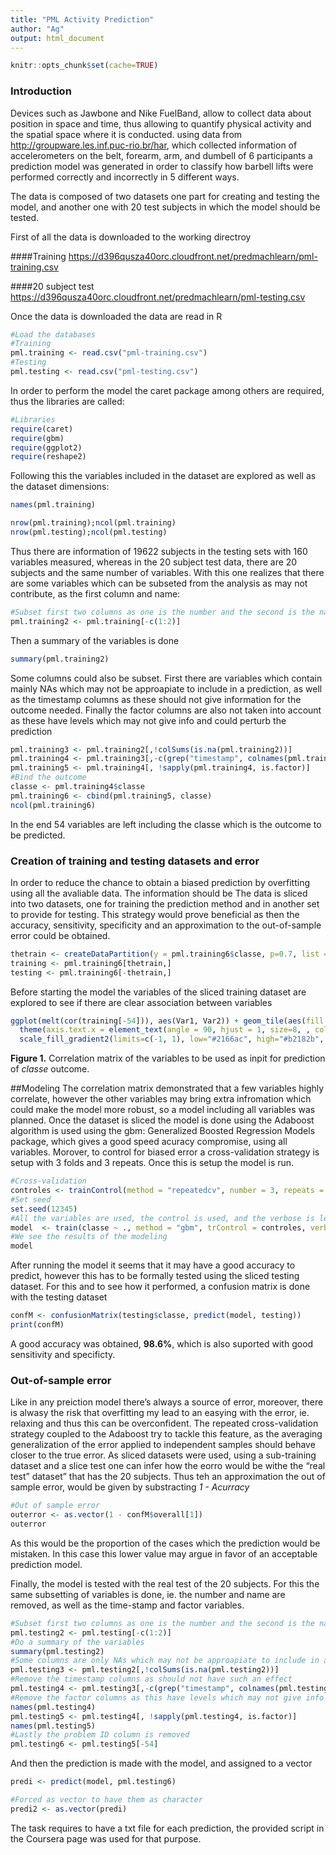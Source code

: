 ```yaml
---
title: "PML Activity Prediction"
author: "Ag"
output: html_document
---
```

```r
knitr::opts_chunk$set(cache=TRUE)
```

### Introduction

Devices such as Jawbone and Nike FuelBand, allow to collect data about position in space and time, thus allowing to quantify physical activity and the spatial space where it is conducted. using data from <http://groupware.les.inf.puc-rio.br/har>, which collected information of accelerometers on the belt, forearm, arm, and dumbell of 6 participants a prediction model was generated in order to classify how barbell lifts were performed correctly and incorrectly in 5 different ways. 

The data is composed of two datasets one part for creating and testing the model, and another one with 20 test subjects in which the model should be tested.

First of all the data is downloaded to the working directroy

####Training
<https://d396qusza40orc.cloudfront.net/predmachlearn/pml-training.csv>

####20 subject test
<https://d396qusza40orc.cloudfront.net/predmachlearn/pml-testing.csv>

Once the data is downloaded the data are read in R

```r
#Load the databases
#Training
pml.training <- read.csv("pml-training.csv")
#Testing
pml.testing <- read.csv("pml-testing.csv")
```

In order to perform the model the caret package among others are required, thus the libraries are called:
```r
#Libraries
require(caret)
require(gbm)
require(ggplot2)
require(reshape2)
```
Following this the variables included in the dataset are explored as well as the dataset dimensions:
```r
names(pml.training)
```
```r
nrow(pml.training);ncol(pml.training)
nrow(pml.testing);ncol(pml.testing)
```

Thus there are information of 19622 subjects in the testing sets with 160 variables measured, whereas in the 20 subject test data, there are 20 subjects and the same number of variables. With this one realizes that there are some variables which can be subseted from the analysis as may not contribute, as the first column and name:
```r
#Subset first two columns as one is the number and the second is the name of the user
pml.training2 <- pml.training[-c(1:2)]
```
Then a summary of the variables is done
```r
summary(pml.training2)
```
Some columns could also be subset. First there are variables which contain mainly NAs which may not be approapiate to include in a prediction, as well as the timestamp columns as these should not give information for the outcome needed. Finally the factor columns are also not taken into account as these have levels which may not give info and could perturb the prediction
```r
pml.training3 <- pml.training2[,!colSums(is.na(pml.training2))]
pml.training4 <- pml.training3[,-c(grep("timestamp", colnames(pml.training3)))]
pml.training5 <- pml.training4[, !sapply(pml.training4, is.factor)]
#Bind the outcome
classe <- pml.training4$classe
pml.training6 <- cbind(pml.training5, classe)
ncol(pml.training6)
```
In the end 54 variables are left including the classe which is the outcome to be predicted.

### Creation of training and testing datasets and error
In order to reduce the chance to obtain a biased prediction by overfitting using all the avaliable data. The information should be The data is sliced into two datasets, one for training the prediction method and in another set to provide for testing. This strategy would prove beneficial as then the accuracy, sensitivity, specificity and an approximation to the out-of-sample error could be obtained.
```r
thetrain <- createDataPartition(y = pml.training6$classe, p=0.7, list = FALSE)
training <- pml.training6[thetrain,]
testing <- pml.training6[-thetrain,]
```
Before starting the model the variables of the sliced training dataset are explored to see if there are clear association between variables
``` r
ggplot(melt(cor(training[-54])), aes(Var1, Var2)) + geom_tile(aes(fill = value)) + 
  theme(axis.text.x = element_text(angle = 90, hjust = 1, size=8, , colour="black"), axis.title.x=element_blank(), axis.title.y=element_blank(), axis.text.y = element_text(size=8, colour="black")) + 
  scale_fill_gradient2(limits=c(-1, 1), low="#2166ac", high="#b2182b", name = "Correlation")
````

**Figure 1.** Correlation matrix of the variables to be used as inpit for prediction of *classe* outcome.

##Modeling
The correlation matrix demonstrated that a few variables highly correlate, however the other variables may bring extra infromation which could make the model more robust, so a model including all variables was planned. Once the dataset is sliced the model is done using the Adaboost algorithm is used using the gbm: Generalized Boosted Regression Models package, which gives a good speed acuracy compromise, using all variables. Morover, to control for biased error a cross-validation strategy is setup with 3 folds and 3 repeats. Once this is setup the model is run.
```r
#Cross-validation
controles <- trainControl(method = "repeatedcv", number = 3, repeats = 3)
#Set seed
set.seed(12345)
#All the variables are used, the control is used, and the verbose is left to false for the high output
model  <- train(classe ~ ., method = "gbm", trControl = controles, verbose = FALSE, data = training)
#We see the results of the modeling
model
```
After running the model it seems that it may have a good accuracy to predict, however this has to be formally tested using the sliced testing dataset. For this and to see how it performed, a confusion matrix is done with the testing dataset
```r
confM <- confusionMatrix(testing$classe, predict(model, testing))
print(confM)
```
A good accuracy was obtained, **98.6%**, which is also suported with good sensitivity and specificty. 

### Out-of-sample error
Like in any preiction model there's always a source of error, moreover, there is alwasy the risk that overfitting my lead to an easying with the error, ie. relaxing and thus this can be overconfident. The repeated cross-validation strategy coupled to the Adaboost try to tackle this feature, as the averaging generalization of the error applied to independent samples should behave closer to the true error. As sliced datasets were used, using a sub-training dataset and a slice test one can infer how the eorro would be withe the "real test" dataset" that has the 20 subjects. Thus teh an approximation the out of sample error, would be given by substracting *1 - Acurracy*
```r
#Out of sample error
outerror <- as.vector(1 - confM$overall[1])
outerror
```
As this would be the proportion of the cases which the prediction would be mistaken. In this case this lower value may argue in favor of an acceptable prediction model.

Finally, the model is tested with the real test of the 20 subjects. For this the same subsetting of variables is done, ie. the number and name are removed, as well as the time-stamp and factor variables.
```r
#Subset first two columns as one is the number and the second is the name of the user
pml.testing2 <- pml.testing[-c(1:2)]
#Do a summary of the variables
summary(pml.testing2)
#Some columns are only NAs which may not be approapiate to include in a prediction, subset those
pml.testing3 <- pml.testing2[,!colSums(is.na(pml.testing2))]
#Remove the timestamp columns as should not have such an effect
pml.testing4 <- pml.testing3[,-c(grep("timestamp", colnames(pml.testing3)))]
#Remove the factor columns as this have levels which may not give info and could perturb the prediction #DIV/0, , but keep the outcome
names(pml.testing4)
pml.testing5 <- pml.testing4[, !sapply(pml.testing4, is.factor)]
names(pml.testing5)
#Lastly the problem ID column is removed
pml.testing6 <- pml.testing5[-54]
```
And then the prediction is made with the model, and assigned to a vector
```r
predi <- predict(model, pml.testing6)
```
```r
#Forced as vector to have them as character
predi2 <- as.vector(predi)
```

The task requires to have a txt file for each prediction, the provided script in the Coursera page was used for that purpose.